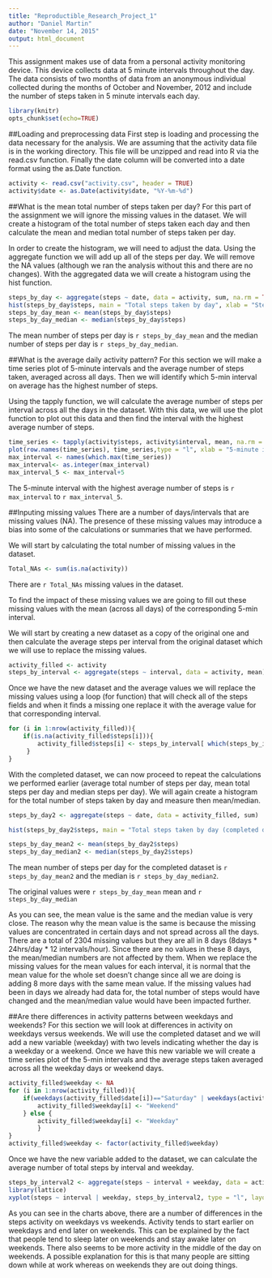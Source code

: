 ```yaml
---
title: "Reproductible_Research_Project_1"
author: "Daniel Martin"
date: "November 14, 2015"
output: html_document
---
```


This assignment makes use of data from a personal activity monitoring device. This device collects data at 5 minute intervals throughout the day. The data consists of two months of data from an anonymous individual collected during the months of October and November, 2012 and include the number of steps taken in 5 minute intervals each day.

```r
library(knitr)
opts_chunk$set(echo=TRUE)
```

##Loading and preprocessing data
First step is loading and processing the data necessary for the analysis. We are assuming that the activity data file is in the working directory. This file will be unzipped and read into R via the read.csv function. Finally the date column will be converted into a date format using the as.Date function.

```r
activity <- read.csv("activity.csv", header = TRUE)
activity$date <- as.Date(activity$date, "%Y-%m-%d")
```

##What is the mean total number of steps taken per day?
For this part of the assignment we will ignore the missing values in the dataset. We will create a histogram of the total number of steps taken each day and then calculate the mean and median total number of steps taken per day.

In order to create the histogram, we will need to adjust the data. Using the aggregate function we will add up all of the steps per day. We will remove the NA values (although we ran the analysis without this and there are no changes). With the aggregated data we will create a histogram using the hist function.

```r
steps_by_day <- aggregate(steps ~ date, data = activity, sum, na.rm = TRUE)
hist(steps_by_day$steps, main = "Total steps taken by day", xlab = "Steps", col = "red", breaks=25, xlim=c(0,25000))
steps_by_day_mean <- mean(steps_by_day$steps)
steps_by_day_median <- median(steps_by_day$steps)
```

The mean number of steps per day is `r steps_by_day_mean` and the median number of steps per day is `r steps_by_day_median`.

##What is the average daily activity pattern?
For this section we will make a time series plot of 5-minute intervals and the average number of steps taken, averaged across all days. Then we will identify which 5-min interval on average has the highest number of steps.

Using the tapply function, we will calculate the average number of steps per interval across all the days in the dataset. With this data, we will use the plot function to plot out this data and then find the interval with the highest average number of steps.

```r
time_series <- tapply(activity$steps, activity$interval, mean, na.rm = TRUE)
plot(row.names(time_series), time_series,type = "l", xlab = "5-minute interval", ylab = "Average steps taken across all days", main = "Average Daily Activity Pattern", col= "blue")
max_interval <- names(which.max(time_series))
max_interval<- as.integer(max_interval)
max_interval_5 <- max_interval+5
```

The 5-minute interval with the highest average number of steps is `r max_interval` to `r max_interval_5`. 

##Inputing missing values
There are a number of days/intervals that are missing values (NA). The presence of these missing values may introduce a bias into some of the calculations or summaries that we have performed. 

We will start by calculating the total number of missing values in the dataset.
```r
Total_NAs <- sum(is.na(activity))
```

There are `r Total_NAs` missing values in the dataset.

To find the impact of these missing values we are going to fill out these missing values with the mean (across all days) of the corresponding 5-min interval.

We will start by creating a new dataset as a copy of the original one and then calculate the average steps per interval from the original dataset which we will use to replace the missing values. 

```r
activity_filled <- activity
steps_by_interval <- aggregate(steps ~ interval, data = activity, mean)
```

Once we have the new dataset and the average values we will replace the missing values using a loop (for function) that will check all of the steps fields and when it finds a  missing one replace it with the average value for that corresponding interval. 

```r
for (i in 1:nrow(activity_filled)){
    if(is.na(activity_filled$steps[i])){
        activity_filled$steps[i] <- steps_by_interval[ which(steps_by_interval$interval == activity_filled$interval[i]),]$steps
     }
}
```

With the completed dataset, we can now proceed to repeat the calculations we performed earlier (average total number of steps per day, mean total steps per day and median steps per day). We will again create a histogram for the total number of steps taken by day and measure then mean/median.

```r
steps_by_day2 <- aggregate(steps ~ date, data = activity_filled, sum)

hist(steps_by_day2$steps, main = "Total steps taken by day (completed data)", xlab = "Steps", col = "red", breaks=25, xlim=c(0,25000))

steps_by_day_mean2 <- mean(steps_by_day2$steps)
steps_by_day_median2 <- median(steps_by_day2$steps)
```

The mean number of steps per day for the completed dataset is `r steps_by_day_mean2` and the median is `r steps_by_day_median2`. 

The original values were `r steps_by_day_mean` mean and `r steps_by_day_median`

As you can see, the mean value is the same and the median value is very close. The reason why the mean value is the same is because the missing values are concentrated in certain days and not spread across all the days. There are a total of 2304 missing values but they are all in 8 days (8days * 24hrs/day * 12 intervals/hour). Since there are no values in these 8 days, the mean/median numbers are not affected by them. When we replace the missing values for the mean values for each interval, it is normal that the mean value for the whole set doesn't change since all we are doing is adding 8 more days with the same mean value. If the missing values had been in days we already had data for, the total number of steps would have changed and the mean/median value would have been impacted further.

##Are there differences in activity patterns between weekdays and weekends?
For this section we will look at differences in activity on weekdays versus weekends. We will use the completed dataset and we will add a new variable (weekday) with two levels indicating whether the day is a weekday or a weekend. Once we have this new variable we will create a time series plot of the 5-min intervals and the average steps taken averaged across all the weekday days or weekend days.

```r
activity_filled$weekday <- NA
for (i in 1:nrow(activity_filled)){
    if(weekdays(activity_filled$date[i])=="Saturday" | weekdays(activity_filled$date[i])=="Sunday") {
        activity_filled$weekday[i] <- "Weekend"
    } else { 
        activity_filled$weekday[i] <- "Weekday"
        }
}
activity_filled$weekday <- factor(activity_filled$weekday)
```

Once we have the new variable added to the dataset, we can calculate the average number of total steps by interval and weekday.

```r
steps_by_interval2 <- aggregate(steps ~ interval + weekday, data = activity_filled, mean)
library(lattice)
xyplot(steps ~ interval | weekday, steps_by_interval2, type = "l", layout = c(1, 2), xlab = "Interval", ylab = "Number of steps")
```

As you can see in the charts above, there are a number of differences in the steps activity on weekdays vs weekends. Activity tends to start earlier on weekdays and end later on weekends. This can be explained by the fact that people tend to sleep later on weekends and stay awake later on weekends. There also seems to be more activity in the middle of the day on weekends. A possible explanation for this is that many people are sitting down while at work whereas on weekends they are out doing things. 

